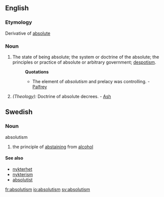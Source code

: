 ==English==
===Etymology===
Derivative of [[absolute]]
===Noun===
#The state of being absolute; the system or doctrine of the absolute; the principles or practice of absolute or arbitrary government; [[despotism]].
#:'''Quotations'''
#:*The element of ''absolutism'' and prelacy was controlling. - [[Palfrey]]
#''(Theology):'' Doctrine of absolute decrees. - [[Ash]]

==Swedish==
===Noun===
;absolutism
#the principle of [[abstaining]] from [[alcohol]]

====See also====
*[[nykterhet]]
*[[nykterism]]
*[[absolutist]]

[[fr:absolutism]]
[[io:absolutism]]
[[sv:absolutism]]